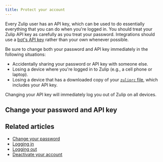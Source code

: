 ```yaml
---
title: Protect your account
---
```




Every Zulip user has an API key, which can be used to do essentially everything
that you can do when you're logged in. You should treat your Zulip API key as
carefully as you treat your password. Integrations should use a [bot's API
key](/api/api-keys) rather than your own whenever possible.

Be sure to change both your password and API key immediately in the following
situations:

* Accidentally sharing your password or API key with someone else.
* Losing a device where you're logged in to Zulip (e.g., a cell phone or laptop).
* Losing a device that has a downloaded copy of your [`zuliprc`
  file](/api/configuring-python-bindings#download-a-zuliprc-file), which
  includes your API key.

Changing your API key will immediately log you out of Zulip on all devices.

## Change your password and API key

<ChangePasswordAndAPIKey />

## Related articles

* [Change your password](/help/change-your-password)
* [Logging in](/help/logging-in)
* [Logging out](/help/logging-out)
* [Deactivate your account](/help/deactivate-your-account)
